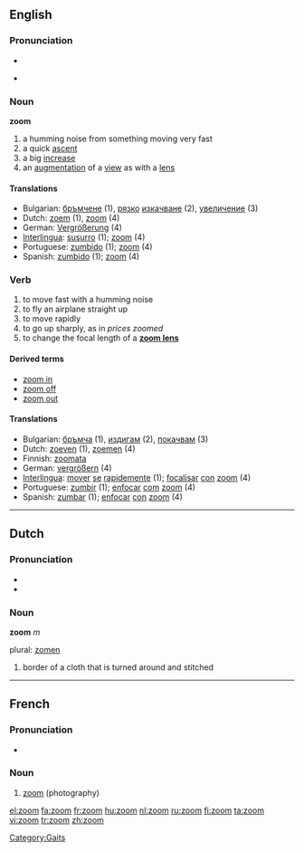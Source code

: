 {{wikipedia|dab=zoom}}
==English==

===Pronunciation===
* {{SAMPA|/'/}}
* {{IPA|/zu:m/}}
*: {{rhymes|ʊm}}

===Noun===
'''zoom'''

# a humming noise from something moving very fast
# a quick [[ascent]]
# a big [[increase]]
# an [[augmentation]] of a [[view]] as with a [[lens]]

====Translations====
* Bulgarian: [[бръмчене]] {{n}} (1), [[рязък|рязко]] [[изкачване]] {{n}} (2), [[увеличение]] {{n}} (3)
* Dutch: [[zoem]] {{m}} (1), [[zoom]] (4)
* German: [[Vergrößerung]] {{f}} (4)
* [[Interlingua]]: [[susurro]] (1); [[zoom]] (4)
* Portuguese: [[zumbido]] (1); [[zoom]] (4)
* Spanish: [[zumbido]] (1); [[zoom]] (4)

===Verb===
{{en-verb}}

# to move fast with a humming noise
# to fly an airplane straight up
# to move rapidly
# to go up sharply, as in ''prices zoomed''
# to change the focal length of a '''[[zoom lens]]'''

====Derived terms====
* [[zoom in]]
* [[zoom off]]
* [[zoom out]]

====Translations====
* Bulgarian: [[бръмча]] (1), [[издигам]] (2), [[покачвам]] (3)
* Dutch: [[zoeven]] (1), [[zoemen]] (4)
* Finnish: [[zoomata]]
* German: [[vergrößern]] (4)
* [[Interlingua]]: [[mover]] [[se]] [[rapide]]mente (1); [[focalisar]] [[con]] [[zoom]] (4)
* Portuguese: [[zumbir]] (1); [[enfocar]] [[com]] [[zoom]] (4)
* Spanish: [[zumbar]] (1); [[enfocar]] [[con]] [[zoom]] (4)

[[Category:Gaits]]

----

==Dutch==

===Pronunciation===
* {{SAMPA|/'/}}
* {{IPA|/zo:m/|lang=nl}}

===Noun===
'''zoom''' ''m''

plural: [[zomen]]

# border of a cloth that is turned around and stitched

----

==French==

===Pronunciation===
* {{IPA|/zum/|lang=fr}}

===Noun===
{{fr-noun|m}}

# [[zoom]] (photography)

[[el:zoom]]
[[fa:zoom]]
[[fr:zoom]]
[[hu:zoom]]
[[nl:zoom]]
[[ru:zoom]]
[[fi:zoom]]
[[ta:zoom]]
[[vi:zoom]]
[[tr:zoom]]
[[zh:zoom]]